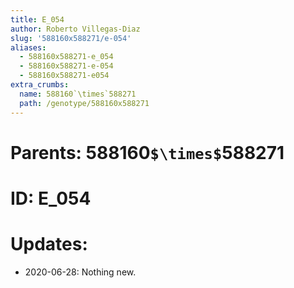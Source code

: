 ```yaml
---
title: E_054
author: Roberto Villegas-Diaz
slug: '588160x588271/e-054'
aliases:
  - 588160x588271-e_054
  - 588160x588271-e-054
  - 588160x588271-e054
extra_crumbs:
  name: 588160`\times`588271
  path: /genotype/588160x588271
---
```


# **Parents**: 588160`$\times$`588271
# **ID**: E_054
# **Updates**: 
 - 2020-06-28: Nothing new.
